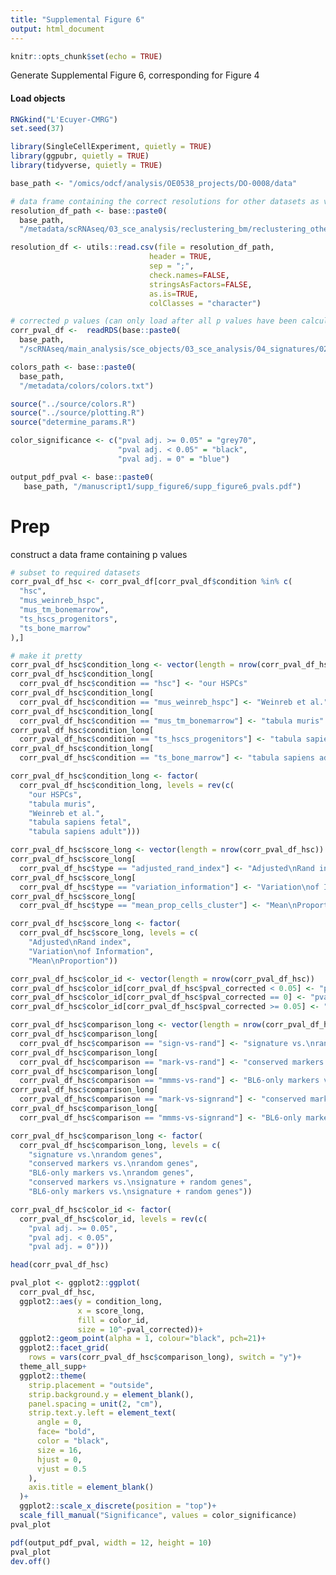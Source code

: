 ```yaml
---
title: "Supplemental Figure 6"
output: html_document
---
```


```r
knitr::opts_chunk$set(echo = TRUE)
```

Generate Supplemental Figure 6, corresponding for Figure 4

#### Load objects

```r
RNGkind("L'Ecuyer-CMRG") 
set.seed(37)
```

```r
library(SingleCellExperiment, quietly = TRUE)
library(ggpubr, quietly = TRUE)
library(tidyverse, quietly = TRUE)
```

```r
base_path <- "/omics/odcf/analysis/OE0538_projects/DO-0008/data"
```

```r

# data frame containing the correct resolutions for other datasets as visually determined
resolution_df_path <- base::paste0(
  base_path,
  "/metadata/scRNAseq/03_sce_analysis/reclustering_bm/reclustering_other_resolution.txt")

resolution_df <- utils::read.csv(file = resolution_df_path, 
                               header = TRUE, 
                               sep = ";", 
                               check.names=FALSE, 
                               stringsAsFactors=FALSE, 
                               as.is=TRUE, 
                               colClasses = "character")

# corrected p values (can only load after all p values have been calculated and corrected)
corr_pval_df <-  readRDS(base::paste0(
  base_path,
  "/scRNAseq/main_analysis/sce_objects/03_sce_analysis/04_signatures/02_reclustering_other/09_crpv/all_corrected_pval"))

colors_path <- base::paste0(
  base_path,
  "/metadata/colors/colors.txt")

source("../source/colors.R")
source("../source/plotting.R")
source("determine_params.R")

color_significance <- c("pval adj. >= 0.05" = "grey70",
                        "pval adj. < 0.05" = "black",
                        "pval adj. = 0" = "blue")
```

```r
output_pdf_pval <- base::paste0(
   base_path, "/manuscript1/supp_figure6/supp_figure6_pvals.pdf")

```

# Prep

construct a data frame containing p values

```r
# subset to required datasets
corr_pval_df_hsc <- corr_pval_df[corr_pval_df$condition %in% c(
  "hsc",
  "mus_weinreb_hspc",
  "mus_tm_bonemarrow",
  "ts_hscs_progenitors",
  "ts_bone_marrow"
),]

# make it pretty
corr_pval_df_hsc$condition_long <- vector(length = nrow(corr_pval_df_hsc))
corr_pval_df_hsc$condition_long[
  corr_pval_df_hsc$condition == "hsc"] <- "our HSPCs"
corr_pval_df_hsc$condition_long[
  corr_pval_df_hsc$condition == "mus_weinreb_hspc"] <- "Weinreb et al."
corr_pval_df_hsc$condition_long[
  corr_pval_df_hsc$condition == "mus_tm_bonemarrow"] <- "tabula muris"
corr_pval_df_hsc$condition_long[
  corr_pval_df_hsc$condition == "ts_hscs_progenitors"] <- "tabula sapiens fetal"
corr_pval_df_hsc$condition_long[
  corr_pval_df_hsc$condition == "ts_bone_marrow"] <- "tabula sapiens adult"

corr_pval_df_hsc$condition_long <- factor(
  corr_pval_df_hsc$condition_long, levels = rev(c(
    "our HSPCs",
    "tabula muris",
    "Weinreb et al.",
    "tabula sapiens fetal",
    "tabula sapiens adult")))

corr_pval_df_hsc$score_long <- vector(length = nrow(corr_pval_df_hsc))
corr_pval_df_hsc$score_long[
  corr_pval_df_hsc$type == "adjusted_rand_index"] <- "Adjusted\nRand index"
corr_pval_df_hsc$score_long[
  corr_pval_df_hsc$type == "variation_information"] <- "Variation\nof Information"
corr_pval_df_hsc$score_long[
  corr_pval_df_hsc$type == "mean_prop_cells_cluster"] <- "Mean\nProportion"

corr_pval_df_hsc$score_long <- factor(
  corr_pval_df_hsc$score_long, levels = c(
    "Adjusted\nRand index",
    "Variation\nof Information",
    "Mean\nProportion"))

corr_pval_df_hsc$color_id <- vector(length = nrow(corr_pval_df_hsc))
corr_pval_df_hsc$color_id[corr_pval_df_hsc$pval_corrected < 0.05] <- "pval adj. < 0.05"
corr_pval_df_hsc$color_id[corr_pval_df_hsc$pval_corrected == 0] <- "pval adj. = 0"
corr_pval_df_hsc$color_id[corr_pval_df_hsc$pval_corrected >= 0.05] <- "pval adj. >= 0.05"

corr_pval_df_hsc$comparison_long <- vector(length = nrow(corr_pval_df_hsc))
corr_pval_df_hsc$comparison_long[
  corr_pval_df_hsc$comparison == "sign-vs-rand"] <- "signature vs.\nrandom genes"
corr_pval_df_hsc$comparison_long[
  corr_pval_df_hsc$comparison == "mark-vs-rand"] <- "conserved markers vs.\nrandom genes"
corr_pval_df_hsc$comparison_long[
  corr_pval_df_hsc$comparison == "mmms-vs-rand"] <- "BL6-only markers vs.\nrandom genes"
corr_pval_df_hsc$comparison_long[
  corr_pval_df_hsc$comparison == "mark-vs-signrand"] <- "conserved markers vs.\nsignature + random genes"
corr_pval_df_hsc$comparison_long[
  corr_pval_df_hsc$comparison == "mmms-vs-signrand"] <- "BL6-only markers vs.\nsignature + random genes"

corr_pval_df_hsc$comparison_long <- factor(
  corr_pval_df_hsc$comparison_long, levels = c(
    "signature vs.\nrandom genes",
    "conserved markers vs.\nrandom genes",
    "BL6-only markers vs.\nrandom genes",
    "conserved markers vs.\nsignature + random genes",
    "BL6-only markers vs.\nsignature + random genes"))

corr_pval_df_hsc$color_id <- factor(
  corr_pval_df_hsc$color_id, levels = rev(c(
    "pval adj. >= 0.05",
    "pval adj. < 0.05",
    "pval adj. = 0")))

head(corr_pval_df_hsc)
```

```r
pval_plot <- ggplot2::ggplot(
  corr_pval_df_hsc,
  ggplot2::aes(y = condition_long,
               x = score_long,
               fill = color_id,
               size = 10^-pval_corrected))+
  ggplot2::geom_point(alpha = 1, colour="black", pch=21)+
  ggplot2::facet_grid(
    rows = vars(corr_pval_df_hsc$comparison_long), switch = "y")+
  theme_all_supp+
  ggplot2::theme(
    strip.placement = "outside",
    strip.background.y = element_blank(),
    panel.spacing = unit(2, "cm"),
    strip.text.y.left = element_text(
      angle = 0,
      face= "bold",
      color = "black",
      size = 16,
      hjust = 0,
      vjust = 0.5
    ),
    axis.title = element_blank()
  )+
  ggplot2::scale_x_discrete(position = "top")+
  scale_fill_manual("Significance", values = color_significance)
pval_plot
```


```r
pdf(output_pdf_pval, width = 12, height = 10)
pval_plot
dev.off()
```


